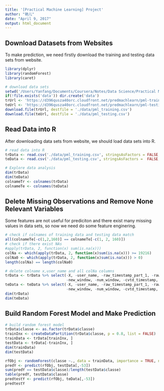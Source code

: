```yaml
---
title: '[Practical Machine Learning] Project'
author: "艳儿"
date: "April 9, 2017"
output: html_document
---
```



## Download Datasets from Websites

To make prediction, we need firstly 
download the training and testing data sets from website.
```r
library(dplyr)
library(randomForest)
library(caret)

# download data sets
setwd('/Users/Yanfang/Documents/Coursera/Notes/Data Science/Practical Machine Learning')
if(!file.exists('data')) dir.create('data')
trUrl <- 'https://d396qusza40orc.cloudfront.net/predmachlearn/pml-training.csv'
teUrl <- 'https://d396qusza40orc.cloudfront.net/predmachlearn/pml-testing.csv'
download.file(trUrl, destfile = './data/pml_training.csv')
download.file(teUrl, destfile = './data/pml_testing.csv')
```

## Read Data into R

After downloading data sets from website, we should load data sets into R.
```r
# read data into R
trData <- read.csv('./data/pml_training.csv', stringsAsFactors = FALSE, na.strings = c('', 'NA'))
teData <- read.csv('./data/pml_testing.csv', stringsAsFactors =  FALSE, na.strings = c('', 'NA'))

# Explore data analysis
dim(trData)
dim(teData)
colnameTr <- colnames(trData)
colnameTe <- colnames(teData)
```

## Delete Missing Observations and Remove None Relevant Variables

Some features are not useful for prediciton and there exist many missing values in 
data sets, so now we need do some feature enginering. 

```r
# check if colnames of training data and testing data match
all(colnameTe[-c(1,2,160)] == colnameTe[-c(1, 2, 160)])
# check if there exist NAs 
#apply(trData, 2, function(x) sum(is.na(x)))
colNa <- which(apply(trData, 2, function(x)sum(is.na(x))) >= 19216)
colNa0 <- which(apply(trData, 2, function(x)sum(is.na(x))) > 0)
length(colNa) == length(colNa0)

# delete colname x,user_name and all colNa columns
trData <- trData %>% select(-X, -user_name, -raw_timestamp_part_1, -raw_timestamp_part_2, 
                            -new_window, -num_window, -cvtd_timestamp, -colNa)
teData <- teData %>% select(-X, -user_name, -raw_timestamp_part_1, -raw_timestamp_part_2, 
                            -new_window, -num_window, -cvtd_timestamp, -colNa)
dim(trData)
dim(teData)
```
## Build Random Forest Model and Make Prediction
```r
# build random forest model
trData$classe <- as.factor(trData$classe)
trainInx <- createDataPartition(trData$classe, p = 0.8, list = FALSE)
trainData <- trData[trainInx, ]
testData <- trData[-trainInx, ] 
dim(trainData)
dim(testData)

rfObj <- randomForest(classe ~., data = trainData, importance = TRUE, ntree = 100)
predY <- predict(rfObj, testData[,-53])
sum(predY == testData$classe)/length(testData$classe)
table(predY, testData$classe)
predtestY <- predict(rfObj, teData[,-53])
predtestY
```

